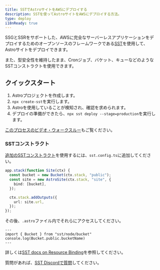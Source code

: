 ```yaml
---
title: SSTでAstroサイトをAWSにデプロイする
description: SSTを使ってAstroサイトをAWSにデプロイする方法。
type: deploy
i18nReady: true
---
```


SSGとSSRをサポートした、AWSに完全なサーバーレスアプリケーションをデプロイするためのオープンソースのフレームワークである[SST](https://sst.dev)を使用して、Astroサイトをデプロイできます。

また、型安全性を維持したまま、Cronジョブ、バケット、キューなどのようなSSTコンストラクトを使用できます。

## クイックスタート

1. Astroプロジェクトを作成します。
1. `npx create-sst`を実行します。
1. Astroを使用していることが検知され、確認を求められます。
1. デプロイの準備ができたら、`npx sst deploy --stage=production`を実行します。

[このプロセスのビデオ・ウォークスルー](https://www.youtube.com/watch?v=AFP3ZHxO7Gg)もご覧ください。

### SSTコンストラクト
[追加のSSTコンストラクト](https://docs.sst.dev/)を使用するには、`sst.config.ts`に追加してください。

```ts {2} {4} title="sst.config.ts"
app.stack(function Site(ctx) {
  const bucket = new Bucket(ctx.stack, "public");
  const site = new AstroSite(ctx.stack, "site", {
    bind: [bucket],
  });

  ctx.stack.addOutputs({
    url: site.url,
  });
});
```

その後、`.astro`ファイル内でそれらにアクセスしてください。

```astro
---
import { Bucket } from "sst/node/bucket"
console.log(Bucket.public.bucketName)
---
```

詳しくは[SST docs on Resource Binding](https://docs.sst.dev/resource-binding)を参照してください。

質問があれば、[SST Discordで質問](https://discord.gg/sst)してください。
